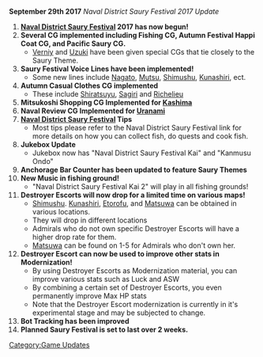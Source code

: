 '''September 29th 2017''' ''Naval District Saury Festival 2017 Update''

#'''[[Naval District Saury Festival]] 2017 has now begun!'''
# '''Several CG implemented including Fishing CG, Autumn Festival Happi Coat CG, and Pacific Saury CG.'''
#* [[Verniy]] and [[Uzuki]] have been given special CGs that tie closely to the Saury Theme.
#'''Saury Festival Voice Lines have been implemented!'''
#* Some new lines include [[Nagato]], [[Mutsu]], [[Shimushu]], [[Kunashiri]], ect.
#'''Autumn Casual Clothes CG implemented'''
#* These include [[Shiratsuyu]], [[Sagiri]] and [[Richelieu]]
# '''Mitsukoshi Shopping CG Implemented for [[Kashima]]'''
# '''Naval Review CG Implemented for [[Uranami]]'''
#'''[[Naval District Saury Festival]] Tips'''
#* Most tips please refer to the Naval District Saury Festival link for more details on how you can collect fish, do quests and cook fish.
#'''Jukebox Update'''
#*Jukebox now has "Naval District Saury Festival Kai" and "Kanmusu Ondo"
# '''Anchorage Bar Counter has been updated to feature Saury Themes'''
#'''New Music in fishing ground!'''
#*"Naval District Saury Festival Kai 2" will play in all fishing grounds!
# '''Destroyer Escorts will now drop for a limited time on various maps!'''
#* [[Shimushu]]. [[Kunashiri]], [[Etorofu]], and [[Matsuwa]] can be obtained in various locations.
#* They will drop in different locations
#* Admirals who do not own specific Destroyer Escorts will have a higher drop rate for them.
#* [[Matsuwa]] can be found on 1-5 for Admirals who don't own her.
# '''Destroyer Escort can now be used to improve other stats in Modernization!'''
#* By using Destroyer Escorts as Modernization material, you can improve various stats such as Luck and ASW
#* By combining a certain set of Destroyer Escorts, you even permanently improve Max HP stats
#* Note that the Destroyer Escort modernization is currently in it's experimental stage and may be subjected to change. 
#'''Bot Tracking has been improved'''
# '''Planned Saury Festival is set to last over 2 weeks.'''
[[Category:Game Updates]]
